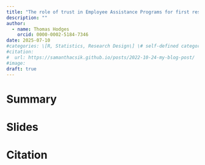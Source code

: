 ```yaml
---
title: "The role of trust in Employee Assistance Programs for first responders"
description: ""
author:
  - name: Thomas Hodges
    orcid: 0000-0002-5184-7346
date: 2025-07-10
#categories: \[R, Statistics, Research Design\] \# self-defined categories
#citation: 
#  url: https://samanthacsik.github.io/posts/2022-10-24-my-blog-post/ 
#image: 
draft: true
---
```


# Summary

# Slides

# Citation
